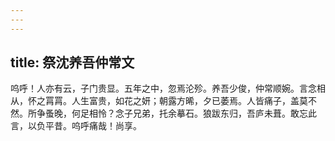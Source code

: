```yaml
---
---
---
```

title: 祭沈养吾仲常文
---



呜呼！人亦有云，子门贵显。五年之中，忽焉沦殄。养吾少俊，仲常顺婉。言念相从，怀之罥罥。人生富贵，如花之妍；朝露方晞，夕已萎焉。人皆痛子，盖莫不然。所争蚤晚，何足相怜？念子兄弟，托余摹石。狼跋东归，吾庐未葺。敢忘此言，以负平昔。呜呼痛哉！尚享。